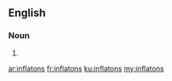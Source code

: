 ==English==

===Noun===
{{head|en}}

# {{plural of|inflaton}}

[[ar:inflatons]]
[[fr:inflatons]]
[[ku:inflatons]]
[[my:inflatons]]